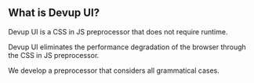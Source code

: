 ## What is Devup UI?

Devup UI is a CSS in JS preprocessor that does not require runtime.

Devup UI eliminates the performance degradation of the browser through the CSS in JS preprocessor.

We develop a preprocessor that considers all grammatical cases.

